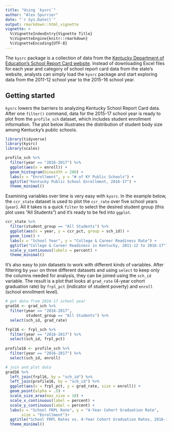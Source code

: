 ```yaml
---
title: "Using `kysrc`"
author: "Alex Spurrier"
date: "`r Sys.Date()`"
output: rmarkdown::html_vignette
vignette: >
  %\VignetteIndexEntry{Vignette Title}
  %\VignetteEngine{knitr::rmarkdown}
  %\VignetteEncoding{UTF-8}
---
```


The `kysrc` package is a collection of data from the [Kentucky Department of Education's School Report Card website](https://applications.education.ky.gov/src/). Instead of downloading Excel files for each year and category of school report card data from the state's website, analysts can simply load the `kysrc` package and start exploring data from the 2011-12 school year to the 2015-16 school year. 

## Getting started

`kysrc` lowers the barriers to analyzing Kentucky School Report Card data. After one `filter()` command, data for the 2015-17 school year is ready to plot from the `profile_sch` dataset, which includes student enrollment information. The plot below illustrates the distribution of student body size among Kentucky's public schools.

```r
library(tidyverse)
library(kysrc)
library(scales)

profile_sch %>%
  filter(year == "2016-2017") %>%
  ggplot(aes(x = enroll)) +
  geom_histogram(binwidth = 200) +
  labs(x = "Enrollment", y = "# of KY Public Schools") +
  ggtitle("Kentucky Public School Enrollment, 2016-17") +
  theme_minimal()

```

Examining variables over time is very easy with `kysrc`. In the example below, the `ccr_state` dataset is used to plot the `ccr_rate` over five school years (`year`). All it takes is a quick `filter` to select the desired student group (this plot uses "All Students") and it's ready to be fed into `ggplot`.


```r

ccr_state %>%
  filter(student_group == "All Students") %>%
  ggplot(aes(x = year, y = ccr_pct, group = sch_id)) +
  geom_line() +
  labs(x = "School Year", y = "College & Career Readiness Rate") +
  ggtitle("College & Career Readiness in Kentucky, 2011-12 to 2016-17") +
  scale_y_continuous(labels = percent) +
  theme_minimal()

```


It's also easy to join datasets to work with different kinds of variables. After filtering by `year` on three different datasets and using `select` to keep only the columns needed for analysis, they can be joined using the `sch_id` variable. The result is a plot that looks at `grad_rate` (4-year cohort graduation rate) by `frpl_pct` (indicator of student poverty) and `enroll` (school enrollment level).

```r

# get data from 2016-17 school year
grad16 <- grad_sch %>% 
  filter(year == "2016-2017",
         student_group == "All Students") %>%
  select(sch_id, grad_rate)

frpl16 <- frpl_sch %>% 
  filter(year == "2016-2017") %>%
  select(sch_id, frpl_pct)
  
profile16 <- profile_sch %>% 
  filter(year == "2016-2017") %>% 
  select(sch_id, enroll)

# join and plot data
grad16 %>%
  left_join(frpl16, by = "sch_id") %>%
  left_join(profile16, by = "sch_id") %>%
  ggplot(aes(x = frpl_pct, y = grad_rate, size = enroll)) +
  geom_point(alpha = .5) +
  scale_size_area(max_size = 10) +
  scale_x_continuous(label = percent) +
  scale_y_continuous(label = percent) +
  labs(x = "School FRPL Rate", y = "4-Year Cohort Graduation Rate",
       size = "Enrollment")+
  ggtitle("School FRPL Rates vs. 4-Year Cohort Graduation Rates, 2016-17") +
  theme_minimal()

```
